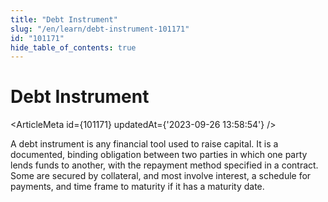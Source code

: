 ```yaml
---
title: "Debt Instrument"
slug: "/en/learn/debt-instrument-101171"
id: "101171"
hide_table_of_contents: true
---
```



# Debt Instrument

<ArticleMeta id={101171} updatedAt={'2023-09-26 13:58:54'} />
<div className='border-solid border-b border-t-0 my-4 border-[var(--ifm-color-gray-300)]' />

A debt instrument is any financial tool used to raise capital. It is a documented, binding obligation between two parties in which one party lends funds to another, with the repayment method specified in a contract. Some are secured by collateral, and most involve interest, a schedule for payments, and time frame to maturity if it has a maturity date.
